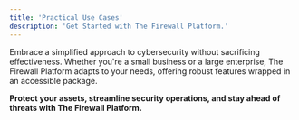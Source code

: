 ```yaml
---
title: 'Practical Use Cases'
description: 'Get Started with The Firewall Platform.'
---
```




Embrace a simplified approach to cybersecurity without sacrificing effectiveness. Whether you're a small business or a large enterprise, The Firewall Platform adapts to your needs, offering robust features wrapped in an accessible package.

**Protect your assets, streamline security operations, and stay ahead of threats with The Firewall Platform.**

